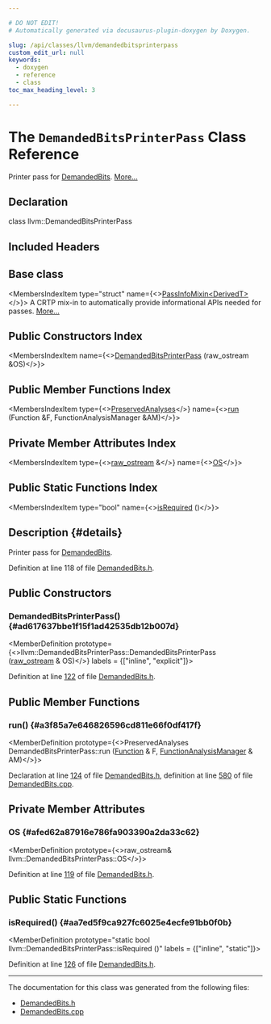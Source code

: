 ```yaml
---

# DO NOT EDIT!
# Automatically generated via docusaurus-plugin-doxygen by Doxygen.

slug: /api/classes/llvm/demandedbitsprinterpass
custom_edit_url: null
keywords:
  - doxygen
  - reference
  - class
toc_max_heading_level: 3

---
```





# The `DemandedBitsPrinterPass` Class Reference

<DoxygenPage pluginConfig={pluginConfig}>

Printer pass for <a href="/docs/api/classes/llvm/demandedbits">DemandedBits</a>. <a href="#details">More...</a>

## Declaration

<CodeBlock>class llvm::DemandedBitsPrinterPass</CodeBlock>

## Included Headers

<IncludesList>
<IncludesListItem
  filePath="llvm/Analysis/DemandedBits.h"
  permalink="/docs/api/files/include/include/llvm/include/llvm/analysis/demandedbits-h"
  isLocal="true" />
</IncludesList>

## Base class

<MembersIndex>

<MembersIndexItem
  type="struct"
  name={<><a href="/docs/api/structs/llvm/passinfomixin">PassInfoMixin&lt;DerivedT&gt;</a></>}>
A CRTP mix-in to automatically provide informational APIs needed for passes. <a href="/docs/api/structs/llvm/passinfomixin/#details">More...</a>
</MembersIndexItem>

</MembersIndex>

## Public Constructors Index

<MembersIndex>

<MembersIndexItem
  name={<><a href="#ad617637bbe1f15f1ad42535db12b007d">DemandedBitsPrinterPass</a> (raw&#95;ostream &amp;OS)</>}>
</MembersIndexItem>

</MembersIndex>

## Public Member Functions Index

<MembersIndex>

<MembersIndexItem
  type={<><a href="/docs/api/classes/llvm/preservedanalyses">PreservedAnalyses</a></>}
  name={<><a href="#a3f85a7e646826596cd811e66f0df417f">run</a> (Function &amp;F, FunctionAnalysisManager &amp;AM)</>}>
</MembersIndexItem>

</MembersIndex>

## Private Member Attributes Index

<MembersIndex>

<MembersIndexItem
  type={<><a href="/docs/api/classes/llvm/raw-ostream">raw&#95;ostream</a> &amp;</>}
  name={<><a href="#afed62a87916e786fa903390a2da33c62">OS</a></>}>
</MembersIndexItem>

</MembersIndex>

## Public Static Functions Index

<MembersIndex>

<MembersIndexItem
  type="bool"
  name={<><a href="#aa7ed5f9ca927fc6025e4ecfe91bb0f0b">isRequired</a> ()</>}>
</MembersIndexItem>

</MembersIndex>

## Description {#details}

Printer pass for <a href="/docs/api/classes/llvm/demandedbits">DemandedBits</a>.

Definition at line 118 of file <a href="/docs/api/files/include/include/llvm/include/llvm/analysis/demandedbits-h">DemandedBits.h</a>.

<SectionDefinition>

## Public Constructors

### DemandedBitsPrinterPass() {#ad617637bbe1f15f1ad42535db12b007d}

<MemberDefinition
  prototype={<>llvm::DemandedBitsPrinterPass::DemandedBitsPrinterPass (<a href="/docs/api/classes/llvm/raw-ostream">raw&#95;ostream</a> &amp; OS)</>}
  labels = {["inline", "explicit"]}>

Definition at line <a href="/docs/api/files/include/include/llvm/include/llvm/analysis/demandedbits-h/#l00122">122</a> of file <a href="/docs/api/files/include/include/llvm/include/llvm/analysis/demandedbits-h">DemandedBits.h</a>.
</MemberDefinition>

</SectionDefinition>

<SectionDefinition>

## Public Member Functions

### run() {#a3f85a7e646826596cd811e66f0df417f}

<MemberDefinition
  prototype={<>PreservedAnalyses DemandedBitsPrinterPass::run (<a href="/docs/api/classes/llvm/function">Function</a> &amp; F, <a href="/docs/api/namespaces/llvm/#adce09a5a0de0e3177eb00e932734af2f">FunctionAnalysisManager</a> &amp; AM)</>}>

Declaration at line <a href="/docs/api/files/include/include/llvm/include/llvm/analysis/demandedbits-h/#l00124">124</a> of file <a href="/docs/api/files/include/include/llvm/include/llvm/analysis/demandedbits-h">DemandedBits.h</a>, definition at line <a href="/docs/api/files/lib/lib/analysis/demandedbits-cpp/#l00580">580</a> of file <a href="/docs/api/files/lib/lib/analysis/demandedbits-cpp">DemandedBits.cpp</a>.
</MemberDefinition>

</SectionDefinition>

<SectionDefinition>

## Private Member Attributes

### OS {#afed62a87916e786fa903390a2da33c62}

<MemberDefinition
  prototype={<>raw&#95;ostream&amp; llvm::DemandedBitsPrinterPass::OS</>}>

Definition at line <a href="/docs/api/files/include/include/llvm/include/llvm/analysis/demandedbits-h/#l00119">119</a> of file <a href="/docs/api/files/include/include/llvm/include/llvm/analysis/demandedbits-h">DemandedBits.h</a>.
</MemberDefinition>

</SectionDefinition>

<SectionDefinition>

## Public Static Functions

### isRequired() {#aa7ed5f9ca927fc6025e4ecfe91bb0f0b}

<MemberDefinition
  prototype="static bool llvm::DemandedBitsPrinterPass::isRequired ()"
  labels = {["inline", "static"]}>

Definition at line <a href="/docs/api/files/include/include/llvm/include/llvm/analysis/demandedbits-h/#l00126">126</a> of file <a href="/docs/api/files/include/include/llvm/include/llvm/analysis/demandedbits-h">DemandedBits.h</a>.
</MemberDefinition>

</SectionDefinition>

<hr/>

The documentation for this class was generated from the following files:

<ul>
<li><a href="/docs/api/files/include/include/llvm/include/llvm/analysis/demandedbits-h">DemandedBits.h</a></li>
<li><a href="/docs/api/files/lib/lib/analysis/demandedbits-cpp">DemandedBits.cpp</a></li>
</ul>

</DoxygenPage>
